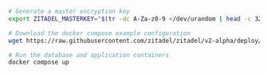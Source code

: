 ```bash
# Generate a master encryption key
export ZITADEL_MASTERKEY="$(tr -dc A-Za-z0-9 </dev/urandom | head -c 32)"

# Download the docker compose example configuration
wget https://raw.githubusercontent.com/zitadel/zitadel/v2-alpha/deploy/compose/docker-compose.yml

# Run the database and application containers
docker compose up
```
